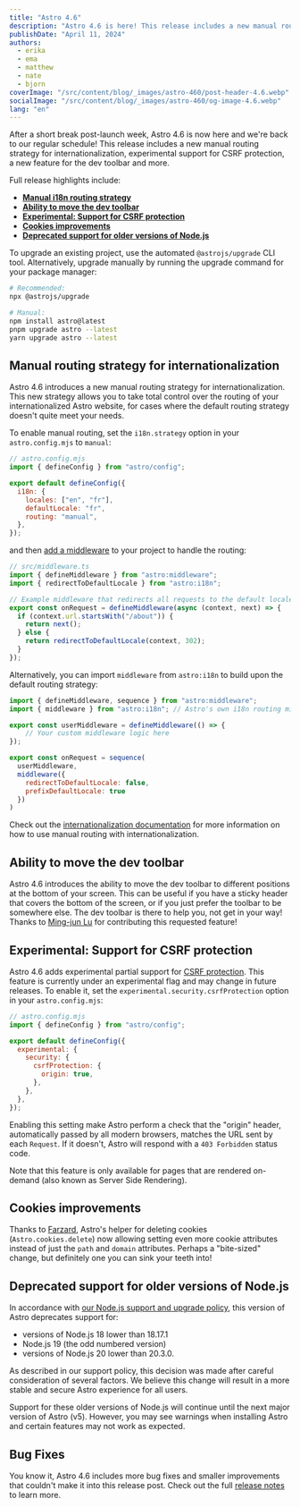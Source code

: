 ```yaml
---
title: "Astro 4.6"
description: "Astro 4.6 is here! This release includes a new manual routing strategy for internationalization, the ability to move the dev toolbar, experimental support for CSRF protection, and more."
publishDate: "April 11, 2024"
authors:
  - erika
  - ema
  - matthew
  - nate
  - bjorn
coverImage: "/src/content/blog/_images/astro-460/post-header-4.6.webp"
socialImage: "/src/content/blog/_images/astro-460/og-image-4.6.webp"
lang: "en"
---
```



<BlogSummary>
  After a short break post-launch week, Astro 4.6 is now here and we're back to our regular schedule! This release includes a new manual routing strategy for internationalization, experimental support for CSRF protection, a new feature for the dev toolbar and more.
</BlogSummary>

Full release highlights include:

- [**Manual i18n routing strategy**](#manual-routing-strategy-for-internationalization)
- [**Ability to move the dev toolbar**](#ability-to-move-the-dev-toolbar)
- [**Experimental: Support for CSRF protection**](#experimental-support-for-csrf-protection)
- [**Cookies improvements**](#cookies-improvements)
- [**Deprecated support for older versions of Node.js**](#deprecated-support-for-older-versions-of-nodejs)

To upgrade an existing project, use the automated `@astrojs/upgrade` CLI tool. Alternatively, upgrade manually by running the upgrade command for your package manager:

```sh
# Recommended:
npx @astrojs/upgrade

# Manual:
npm install astro@latest
pnpm upgrade astro --latest
yarn upgrade astro --latest
```

## Manual routing strategy for internationalization

Astro 4.6 introduces a new manual routing strategy for internationalization. This new strategy allows you to take total control over the routing of your internationalized Astro website, for cases where the default routing strategy doesn't quite meet your needs.

To enable manual routing, set the `i18n.strategy` option in your `astro.config.mjs` to `manual`:

```js
// astro.config.mjs
import { defineConfig } from "astro/config";

export default defineConfig({
  i18n: {
    locales: ["en", "fr"],
    defaultLocale: "fr",
    routing: "manual",
  },
});
```

and then [add a middleware](https://docs.astro.build/en/guides/middleware/) to your project to handle the routing:

```ts
// src/middleware.ts
import { defineMiddleware } from "astro:middleware";
import { redirectToDefaultLocale } from "astro:i18n";

// Example middleware that redirects all requests to the default locale apart for the /about page
export const onRequest = defineMiddleware(async (context, next) => {
  if (context.url.startsWith("/about")) {
    return next();
  } else {
    return redirectToDefaultLocale(context, 302);
  }
});
```

Alternatively, you can import `middleware` from `astro:i18n` to build upon the default routing strategy:

```js title="src/middleware.js"
import { defineMiddleware, sequence } from "astro:middleware";
import { middleware } from "astro:i18n"; // Astro's own i18n routing middleware

export const userMiddleware = defineMiddleware(() => {
	// Your custom middleware logic here
});

export const onRequest = sequence(
  userMiddleware,
  middleware({
    redirectToDefaultLocale: false,
    prefixDefaultLocale: true
  })
)
```

Check out the [internationalization documentation](https://docs.astro.build/en/guides/internationalization/) for more information on how to use manual routing with internationalization.

## Ability to move the dev toolbar

Astro 4.6 introduces the ability to move the dev toolbar to different positions at the bottom of your screen. This can be useful if you have a sticky header that covers the bottom of the screen, or if you just prefer the toolbar to be somewhere else. The dev toolbar is there to help you, not get in your way! Thanks to [Ming-jun Lu](https://github.com/mingjunlu) for contributing this requested feature!

## Experimental: Support for CSRF protection

Astro 4.6 adds experimental partial support for [CSRF protection](https://developer.mozilla.org/en-US/docs/Glossary/CSRF). This feature is currently under an experimental flag and may change in future releases. To enable it, set the `experimental.security.csrfProtection` option in your `astro.config.mjs`:

```js
// astro.config.mjs
import { defineConfig } from "astro/config";

export default defineConfig({
  experimental: {
    security: {
      csrfProtection: {
        origin: true,
      },
    },
  },
});
```

Enabling this setting make Astro perform a check that the "origin" header, automatically passed by all modern browsers, matches the URL sent by each `Request`. If it doesn't, Astro will respond with a `403 Forbidden` status code.

Note that this feature is only available for pages that are rendered on-demand (also known as Server Side Rendering).

## Cookies improvements

Thanks to [Farzard](https://github.com/fshafiee), Astro's helper for deleting cookies (`Astro.cookies.delete`) now allowing setting even more cookie attributes instead of just the `path` and `domain` attributes. Perhaps a "bite-sized" change, but definitely one you can sink your teeth into!

## Deprecated support for older versions of Node.js

In accordance with [our Node.js support and upgrade policy](https://docs.astro.build/en/upgrade-astro/#nodejs-support-and-upgrade-policies), this version of Astro deprecates support for:

- versions of Node.js 18 lower than 18.17.1
- Node.js 19 (the odd numbered version)
- versions of Node.js 20 lower than 20.3.0.

As described in our support policy, this decision was made after careful consideration of several factors. We believe this change will result in a more stable and secure Astro experience for all users.

Support for these older versions of Node.js will continue until the next major version of Astro (v5). However, you may see warnings when installing Astro and certain features may not work as expected.

## Bug Fixes

You know it, Astro 4.6 includes more bug fixes and smaller improvements that couldn't make it into this release post. Check out the full [release notes](https://github.com/withastro/astro/blob/refs/heads/main/packages/astro/CHANGELOG.md#460) to learn more.
